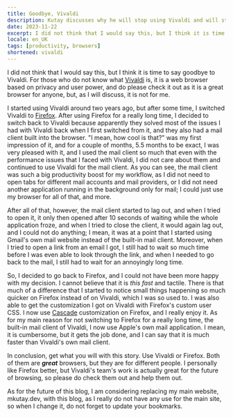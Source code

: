 ```yaml
---
title: Goodbye, Vivaldi
description: Kutay discusses why he will stop using Vivaldi and will start to use Firefox instead.
date: 2023-11-22
excerpt: I did not think that I would say this, but I think it is time to say goodbye to Vivaldi. For those who do not know what [Vivaldi](https://vivaldi.com) is, it is a web browser based on privacy and user power, and do please check it out as it is a great browser for anyone, but, as I will discuss, it is not for me.
locale: en_UK
tags: [productivity, browsers]
shortened: vivaldi
---
```

I did not think that I would say this, but I think it is time to say goodbye to Vivaldi. For those who do not know what [Vivaldi](https://vivaldi.com) is, it is a web browser based on privacy and user power, and do please check it out as it is a great browser for anyone, but, as I will discuss, it is not for me.

I started using Vivaldi around two years ago, but after some time, I switched Vivaldi to [Firefox](https://firefox.com). After using Firefox for a really long time, I decided to switch back to Vivaldi because apparently they solved most of the issues I had with Vivaldi back when I first switched from it, and they also had a mail client built into the browser. "I mean, how cool is that?" was my first impression of it, and for a couple of months, 5.5 months to be exact, I was very pleased with it, and I used the mail client so much that even with the performance issues that I faced with Vivaldi, I did not care about them and continued to use Vivaldi for the mail client. As you can see, the mail client was such a big productivity boost for my workflow, as I did not need to open tabs for different mail accounts and mail providers, or I did not need another application running in the background only for mail; I could just use my browser for all of that, and more.

After all of that, however, the mail client started to lag out, and when I tried to open it, it only then opened after 10 seconds of waiting while the whole application froze, and when I tried to close the client, it would again lag out, and I could not do anything; I mean, it was at a point that I started using Gmail's own mail website instead of the built-in mail client. Moreover, when I tried to open a link from an email I got, I still had to wait so much time before I was even able to look through the link, and when I needed to go back to the mail, I still had to wait for an annoyingly long time.

So, I decided to go back to Firefox, and I could not have been more happy with my decision. I cannot believe that it is _this fast_ and tactile. There is that much of a difference that I started to notice small things happening so much quicker on Firefox instead of on Vivaldi, which I was so used to. I was also able to get the customization I got on Vivaldi with Firefox's custom user CSS. I now use [Cascade](https://github.com/andreasgrafen/cascade) customization on Firefox, and I really enjoy it. As for my main reason for not switching to Firefox for a really long time, the built-in mail client of Vivaldi, I now use Apple's own mail application. I mean, it is cumbersome, but it gets the job done, and I can say that it is much faster than Vivaldi's own mail client.

In conclusion, get what you will with this story. Use Vivaldi or Firefox. Both of them are **_great_** browsers, but they are for different people. I personally like Firefox better, but Vivaldi's team's work is actually great for the future of browsing, so please do check them out and help them out.
  
As for the future of this blog, I am considering replacing my main website, mkutay.dev, with this blog, as I really do not have any use for the main site, so when I change it, do not forget to update your bookmarks.